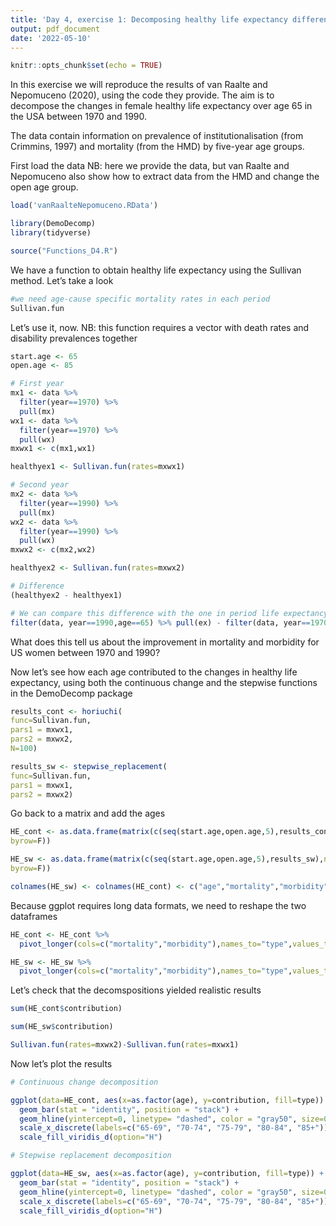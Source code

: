 ```yaml
---
title: 'Day 4, exercise 1: Decomposing healthy life expectancy differences'
output: pdf_document
date: '2022-05-10'
---
```


```r
knitr::opts_chunk$set(echo = TRUE)
```


In this exercise we will reproduce the results of van Raalte and Nepomuceno (2020), using the code they provide. The aim is to decompose the changes in female healthy life expectancy over age 65 in the USA between 1970 and 1990.

The data contain information on prevalence of institutionalisation (from Crimmins, 1997) and mortality (from the HMD) by five-year age groups.

First load the data
NB: here we provide the data, but van Raalte and Nepomuceno also show how to extract data from the HMD and change the open age group. 
```r
load('vanRaalteNepomuceno.RData')

library(DemoDecomp)
library(tidyverse)

source("Functions_D4.R")
```

We have a function to obtain healthy life expectancy using the Sullivan method. Let's take a look
```r
#we need age-cause specific mortality rates in each period
Sullivan.fun
```

Let's use it, now.
NB: this function requires a vector with death rates and disability prevalences together
```r
start.age <- 65
open.age <- 85

# First year
mx1 <- data %>% 
  filter(year==1970) %>% 
  pull(mx)
wx1 <- data %>% 
  filter(year==1970) %>% 
  pull(wx)
mxwx1 <- c(mx1,wx1)

healthyex1 <- Sullivan.fun(rates=mxwx1)

# Second year
mx2 <- data %>% 
  filter(year==1990) %>% 
  pull(mx)
wx2 <- data %>% 
  filter(year==1990) %>% 
  pull(wx)
mxwx2 <- c(mx2,wx2)

healthyex2 <- Sullivan.fun(rates=mxwx2)

# Difference
(healthyex2 - healthyex1)

# We can compare this difference with the one in period life expectancy, directly from the HMD
filter(data, year==1990,age==65) %>% pull(ex) - filter(data, year==1970,age==65) %>% pull(ex)

```
What does this tell us about the improvement in mortality and morbidity for US women between 1970 and 1990?

Now let's see how each age contributed to the changes in healthy life expectancy, using both the continuous change and the stepwise functions in the DemoDecomp package
```r
results_cont <- horiuchi(
func=Sullivan.fun,
pars1 = mxwx1,
pars2 = mxwx2,
N=100)

results_sw <- stepwise_replacement(
func=Sullivan.fun,
pars1 = mxwx1,
pars2 = mxwx2)

```


Go back to a matrix and add the ages
```r
HE_cont <- as.data.frame(matrix(c(seq(start.age,open.age,5),results_cont),nrow=(length(results_cont)/2),ncol=3,
byrow=F))

HE_sw <- as.data.frame(matrix(c(seq(start.age,open.age,5),results_sw),nrow=(length(results_sw)/2),ncol=3,
byrow=F))

colnames(HE_sw) <- colnames(HE_cont) <- c("age","mortality","morbidity")
```

Because ggplot requires long data formats, we need to reshape the two dataframes
```r
HE_cont <- HE_cont %>%
  pivot_longer(cols=c("mortality","morbidity"),names_to="type",values_to="contribution" )

HE_sw <- HE_sw %>% 
  pivot_longer(cols=c("mortality","morbidity"),names_to="type",values_to="contribution" )
```

Let's check that the decomspositions yielded realistic results

```r
sum(HE_cont$contribution)

sum(HE_sw$contribution) 

Sullivan.fun(rates=mxwx2)-Sullivan.fun(rates=mxwx1)
```

Now let's plot the results

```r
# Continuous change decomposition

ggplot(data=HE_cont, aes(x=as.factor(age), y=contribution, fill=type)) +
  geom_bar(stat = "identity", position = "stack") +
  geom_hline(yintercept=0, linetype= "dashed", color = "gray50", size=0.5) +
  scale_x_discrete(labels=c("65-69", "70-74", "75-79", "80-84", "85+")) +
  scale_fill_viridis_d(option="H")

```

```r
# Stepwise replacement decomposition

ggplot(data=HE_sw, aes(x=as.factor(age), y=contribution, fill=type)) +
  geom_bar(stat = "identity", position = "stack") +
  geom_hline(yintercept=0, linetype= "dashed", color = "gray50", size=0.5) +
  scale_x_discrete(labels=c("65-69", "70-74", "75-79", "80-84", "85+")) +
  scale_fill_viridis_d(option="H")

```
